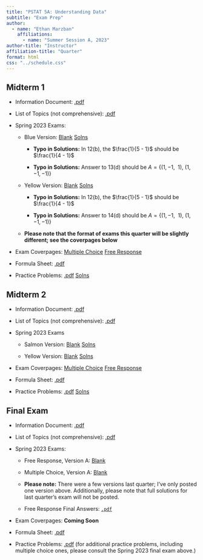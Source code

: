 ```yaml
---
title: "PSTAT 5A: Understanding Data"
subtitle: "Exam Prep"
author:
  - name: "Ethan Marzban"
    affiliations:
      - name: "Summer Session A, 2023"
author-title: "Instructor"
affiliation-title: "Quarter"
format: html
css: "../schedule.css"
---
```


## Midterm 1

- Information Document: <a href = "../Files/ExamInfo/mt1_info.pdf" class = "button label-outline" target = "_blank">.pdf</a>

- List of Topics (not comprehensive): <a href = "../Files/ExamInfo/mt1_topics.pdf" class = "button label-outline" target = "_blank">.pdf</a>

- Spring 2023 Exams:

    - Blue Version: <a href = "../Files/Past_Exams/Sp23_MT1_Blue_Blank.pdf" class = "button label-outline" target = "_blank">Blank</a> <a href = "../Files/Past_Exams/SP23_MT1_Blue_Solns.pdf" class = "button label-outline" target = "_blank">Solns</a>
        
        - **Typo in Solutions:** In 12(b), the $\frac{1}{5 - 1}$ should be $\frac{1}{4 - 1}$
        
        - **Typo in Solutions:** Answer to 13(d) should be $A = \{ (1, -1, \ \ 1), \ (1, -1, -1)\}$
    
    - Yellow Version: <a href = "../Files/Past_Exams/Sp23_MT1_Yellow_Blank.pdf" class = "button label-outline" target = "_blank">Blank</a> <a href = "../Files/Past_Exams/SP23_MT1_Yellow_Solns.pdf" class = "button label-outline" target = "_blank">Solns</a>
    
        - **Typo in Solutions:** In 12(b), the $\frac{1}{5 - 1}$ should be $\frac{1}{4 - 1}$
        
        - **Typo in Solutions:** Answer to 14(d) should be $A = \{ (1, -1, \ \ 1), \ (1, -1, -1)\}$
    
    - **Please note that the format of exams this quarter will be slightly different; see the coverpages below**

- Exam Coverpages: <a href = "../Files/ExamInfo/MT1_Coverpage_MC.pdf" class = "button label-outline" target = "_blank">Multiple Choice</a> <a href = "../Files/ExamInfo/MT1_Coverpage_FR.pdf" class = "button label-outline" target = "_blank">Free Response</a>
    
- Formula Sheet: <a href = "../Files/ExamInfo/MT1_Formula_Sheet.pdf" class = "button label-outline" target = "_blank">.pdf</a>

- Practice Problems: <a href = "../Files/ExamInfo/mt1_practice_problems.pdf" class = "button label-outline" target = "_blank">.pdf</a> <a href = "../Files/ExamInfo/MT1_prac_prob_solns.pdf" class = "button label-outline" target = "_blank">Solns</a>



## Midterm 2

- Information Document: <a href = "../Files/ExamInfo/mt2_info.pdf" class = "button label-outline" target = "_blank">.pdf</a>

- List of Topics (not comprehensive): <a href = "../Files/ExamInfo/mt2_topics.pdf" class = "button label-outline" target = "_blank">.pdf</a>

- Spring 2023 Exams

    - Salmon Version: <a href = "../Files/Past_Exams/SP23_MT2_Salmon_Blank.pdf" class = "button label-outline" target = "_blank">Blank</a>  <a href = "../Files/Past_Exams/SP23_MT2_Salmon_Solns.pdf" class = "button label-outline" target = "_blank">Solns</a> 
    
    - Yellow Version: <a href = "../Files/Past_Exams/SP23_MT2_Yellow_Blank.pdf" class = "button label-outline" target = "_blank">Blank</a> <a href = "../Files/Past_Exams/SP23_MT2_Yellow_Solns.pdf" class = "button label-outline" target = "_blank">Solns</a> 

- Exam Coverpages: <a href = "../Files/ExamInfo/MT2_Coverpage_MC.pdf" class = "button label-outline" target = "_blank">Multiple Choice</a> <a href = "../Files/ExamInfo/MT2_Coverpage_FR.pdf" class = "button label-outline" target = "_blank">Free Response</a>

- Formula Sheet: <a href = "../Files/ExamInfo/MT2_Formula_Sheet.pdf" class = "button label-outline" target = "_blank">.pdf</a>

- Practice Problems: <a href = "../Files/ExamInfo/mt2_practice_problems.pdf" class = "button label-outline" target = "_blank">.pdf</a> <a href = "../Files/ExamInfo/mt2_practice_problems_solns.pdf" class = "button label-outline" target = "_blank">Solns</a>





## Final Exam

- Information Document: <a href = "../Files/ExamInfo/final_exam_info.pdf" class = "button label-outline" target = "_blank">.pdf</a>

- List of Topics (not comprehensive):  <a href = "../Files/ExamInfo/final_exam_topics.pdf" class = "button label-outline" target = "_blank">.pdf</a>

- Spring 2023 Exams:  

    - Free Response, Version A: <a href = "../Files/Past_Exams/SP23_Final_Free_Response_VA.pdf" class = "button label-outline" target = "_blank">Blank</a>
    
    - Multiple Choice, Version A: <a href = "../Files/Past_Exams/SP23_Final_MC.pdf" class = "button label-outline" target = "_blank">Blank</a>
    
    - **Please note:** There were a few versions last quarter; I've only posted one version above. Additionally, please note that full solutions for last quarter's exam will not be posted.
    
    - Free Response Final Answers: <a href = "../Files/Past_Exams/SP23_Final_Answers.pdf" class = "button label-outline" target = "_blank">`.pdf`</a>

- Exam Coverpages:  **Coming Soon**

- Formula Sheet:  <a href = "../Files/ExamInfo/Final_Formula_Sheet.pdf" class = "button label-outline" target = "_blank">.pdf</a>

- Practice Problems: <a href = "../Files/ExamInfo/FinRev_Blank.pdf" class = "button label-outline" target = "_blank">.pdf</a> (for additional practice problems, including multiple choice ones, please consult the Spring 2023 final exam above.)